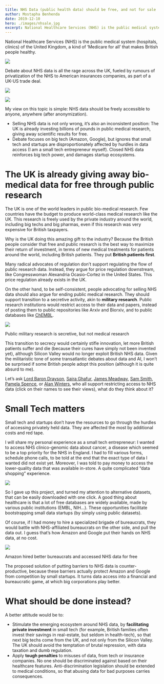 ```yaml
---
title: NHS Data (public health data) should be free, and not for sale
author: Mostapha Benhenda
date: 2019-12-10
hero: ./images/nhsale.jpg
excerpt: National Healthcare Services (NHS) is the public medical system (hospitals, clinics) of the United Kingdom, a kind of ‘Medicare for all’ that makes British people healthy.
---
```

National Healthcare Services (NHS) is the public medical system (hospitals, clinics) of the United Kingdom, a kind of ‘Medicare for all’ that makes British people healthy.


![](https://miro.medium.com/max/880/1*7met372jiPvsiJLVaR0gdQ.jpeg)

Debate about NHS data is all the rage across the UK, fueled by rumours of privatization of the NHS to American insurances companies, as part of a UK-US trade deal.



![](https://miro.medium.com/max/480/1*UCHZo0fMCHQIWOMUNzVyIA.jpeg)


![](https://miro.medium.com/max/1400/1*gsm-G23vg_rRA5Uxk4DzYw.jpeg)

My view on this topic is simple: NHS data should be freely accessible to anyone, anywhere (after anonymization).

-   Selling NHS data is not only wrong, it’s also an inconsistent position: The UK is already investing billions of pounds in public medical research, giving away scientific results for free.
-   Debate focuses on big tech (Amazon, Google), but ignores that small tech and startups are disproportionately affected by hurdles in data access (I am a small tech entrepreneur myself). Closed NHS data reinforces big tech power, and damages startup ecosystems.

# The UK is already giving away bio-medical data for free through public research

The UK is one of the world leaders in public bio-medical research. Few countries have the budget to produce world-class medical research like the UK. This research is freely used by the private industry around the world, including big techs and big pharmas, even if this research was very expensive for British taxpayers.

Why is the UK doing this amazing gift to the industry? Because the British people consider that free and public research is the best way to maximize their return of investment, in terms of new medical treatments for patients around the world, including British patients. They put  **British patients first**.

Many radical advocates of regulation don’t support regulating the flow of public research data. Instead, they argue for price regulation downstream, like Congresswoman Alexandria Ocasio-Cortez in the United States. This price regulation already exists in the UK.

  <YouTube id="HIQk5B0il-A" />

On the other hand, to be self-consistent, people advocating for selling NHS data should also argue for ending public medical research. They should support transition to a secretive activity, akin to  **military research**. Public research institutions would restrict access to their data and papers, instead of posting them to public repositories like Arxiv and Biorxiv, and to public databases like  [ChEMBL](https://www.ebi.ac.uk/chembl/).



![](https://miro.medium.com/max/800/1*iHj0HLtvAfsGS_jzHL0kcg.jpeg)

Public military research is secretive, but not medical research

This transition to secrecy would certainly stifle innovation, let more British patients suffer and die (because their cures have simply not been invented yet), although Silicon Valley would no longer exploit British NHS data. Given the militaristic tone of some transatlantic debates about data and AI, I won’t be surprised if some British people adopt this position (although it is quite absurd to me).

Let’s ask  [Lord Baron Drayson](https://www.bloomberg.com/news/articles/2019-07-18/a-former-science-minister-wants-to-fund-the-nhs-by-selling-patient-data),  [Saira Ghafur](https://www.kingsfund.org.uk/sites/default/files/2019-03/Saira%20Ghafur_0.pdf),  [James Meadway](https://www.theguardian.com/commentisfree/2019/dec/09/nhs-data-goldmine-value-private-companies),  [Sam Smith](https://www.prospectmagazine.co.uk/politics/nhs-election-health-data-amazon-brexit-sold-off-breach),  [Pamela Spence](https://www.ey.com/en_gl/life-sciences/how-we-can-place-a-value-on-health-care-data), or  [Alan Winters](https://www.thetimes.co.uk/article/us-tech-firms-want-access-to-10bn-nhs-health-data-zpqwkj6pp), who all support restricting access to NHS data (click on their names to see their views), what do they think about it?

# Small Tech matters

Small tech and startups don’t have the resources to go through the hurdles of accessing privately held data. They are affected the most by additional costs and red tape.

I will share my personal experience as a small tech entrepreneur: I wanted to access NHS clinico-genomic data about cancer, a disease which seemed to be a top priority for the NHS in England. I had to fill various forms, schedule phone calls, to be told at the end that the exact type of data I wanted did not exist yet. Moreover, I was told to pay money to access the lower-quality data that was available in-store. A quite complicated “data shopping” experience.



![](https://miro.medium.com/max/1200/1*ZVOoV8PAS_KMZtXTFtE1OQ.png)

So I gave up this project, and turned my attention to alternative datasets, that can be easily downloaded with one click. A good thing about healthcare is that a lot of free databases are widely available, made by various public institutions (EMBL, NIH…). These opportunities facilitate bootstrapping small data startups (by simply using public datasets).

Of course, if I had money to hire a specialized brigade of bureaucrats, they would battle with NHS-affiliated bureaucrats on the other side, and pull the data out. I guess that’s how Amazon and Google put their hands on NHS data, at no cost.



![](https://miro.medium.com/max/640/1*MmwQ3u4hkyFAz5boenqlcQ.jpeg)

Amazon hired better bureaucrats and accessed NHS data for free

The proposed solution of putting barriers to NHS data is counter-productive, because these barriers actually protect Amazon and Google from competition by small startups. It turns data access into a financial and bureaucratic game, at which big corporations play better.

# What should be done instead?

A better attitude would be to:

-   Stimulate the emerging ecosystem around NHS data, by  **facilitating private investment**  in small tech (for example, British families often invest their savings in real-estate, but seldom in health-tech), so that next big techs come from the UK, and not only from the Silicon Valley. The UK should avoid the temptation of brutal repression, with data taxation and dumb regulation.
-   Apply  **tough penalties**  to misuses of data, from tech or insurance companies. No one should be discriminated against based on their healthcare features. Anti-discrimination legislation should be extended to medical conditions, so that abusing data for bad purposes carries consequences.
